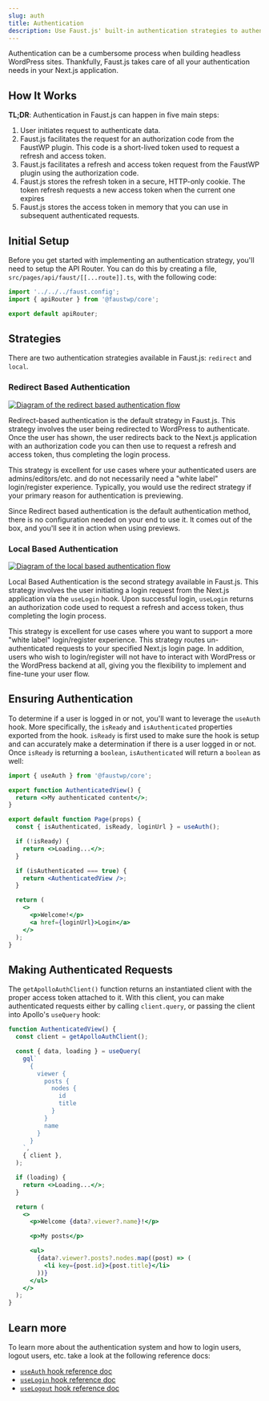 ```yaml
---
slug: auth
title: Authentication
description: Use Faust.js' built-in authentication strategies to authenticate users from your WordPress backend
---
```


Authentication can be a cumbersome process when building headless WordPress sites. Thankfully, Faust.js takes care of all your authentication needs in your Next.js application.

## How It Works

**TL;DR**: Authentication in Faust.js can happen in five main steps:

1. User initiates request to authenticate data.
2. Faust.js facilitates the request for an authorization code from the FaustWP plugin. This code is a short-lived token used to request a refresh and access token.
3. Faust.js facilitates a refresh and access token request from the FaustWP plugin using the authorization code.
4. Faust.js stores the refresh token in a secure, HTTP-only cookie. The token refresh requests a new access token when the current one expires
5. Faust.js stores the access token in memory that you can use in subsequent authenticated requests.

## Initial Setup

Before you get started with implementing an authentication strategy, you'll need to setup the API Router. You can do this by creating a file, `src/pages/api/faust/[[...route]].ts`, with the following code:

```ts title=src/pages/api/faust/[[...route]].ts
import '../../../faust.config';
import { apiRouter } from '@faustwp/core';

export default apiRouter;
```

## Strategies

There are two authentication strategies available in Faust.js: `redirect` and `local`.

### Redirect Based Authentication

<a href="/docs/img/auth-redirect-flow.png" target="_blank">
  <img
    src="/docs/img/auth-redirect-flow.png"
    alt="Diagram of the redirect based authentication flow"
  />
</a>

Redirect-based authentication is the default strategy in Faust.js. This strategy involves the user being redirected to WordPress to authenticate. Once the user has shown, the user redirects back to the Next.js application with an authorization code you can then use to request a refresh and access token, thus completing the login process.

This strategy is excellent for use cases where your authenticated users are admins/editors/etc. and do not necessarily need a "white label" login/register experience. Typically, you would use the redirect strategy if your primary reason for authentication is previewing.

Since Redirect based authentication is the default authentication method, there is no configuration needed on your end to use it. It comes out of the box, and you'll see it in action when using previews.

### Local Based Authentication

<a href="/docs/img/auth-local-flow.png" target="_blank">
  <img
    src="/docs/img/auth-local-flow.png"
    alt="Diagram of the local based authentication flow"
  />
</a>

Local Based Authentication is the second strategy available in Faust.js. This strategy involves the user initiating a login request from the Next.js application via the `useLogin` hook. Upon successful login, `useLogin` returns an authorization code used to request a refresh and access token, thus completing the login process.

This strategy is excellent for use cases where you want to support a more "white label" login/register experience. This strategy routes un-authenticated requests to your specified Next.js login page. In addition, users who wish to login/register will not have to interact with WordPress or the WordPress backend at all, giving you the flexibility to implement and fine-tune your user flow.

## Ensuring Authentication

To determine if a user is logged in or not, you'll want to leverage the `useAuth` hook. More specifically, the `isReady` and `isAuthenticated` properties exported from the hook. `isReady` is first used to make sure the hook is setup and can accurately make a determination if there is a user logged in or not. Once `isReady` is returning a `boolean`, `isAuthenticated` will return a `boolean` as well:

```jsx
import { useAuth } from '@faustwp/core';

export function AuthenticatedView() {
  return <>My authenticated content</>;
}

export default function Page(props) {
  const { isAuthenticated, isReady, loginUrl } = useAuth();

  if (!isReady) {
    return <>Loading...</>;
  }

  if (isAuthenticated === true) {
    return <AuthenticatedView />;
  }

  return (
    <>
      <p>Welcome!</p>
      <a href={loginUrl}>Login</a>
    </>
  );
}
```

## Making Authenticated Requests

The `getApolloAuthClient()` function returns an instantiated client with the proper access token attached to it. With this client, you can make authenticated requests either by calling `client.query`, or passing the client into Apollo's `useQuery` hook:

```jsx
function AuthenticatedView() {
  const client = getApolloAuthClient();

  const { data, loading } = useQuery(
    gql`
      {
        viewer {
          posts {
            nodes {
              id
              title
            }
          }
          name
        }
      }
    `,
    { client },
  );

  if (loading) {
    return <>Loading...</>;
  }

  return (
    <>
      <p>Welcome {data?.viewer?.name}!</p>

      <p>My posts</p>

      <ul>
        {data?.viewer?.posts?.nodes.map((post) => (
          <li key={post.id}>{post.title}</li>
        ))}
      </ul>
    </>
  );
}
```

## Learn more

To learn more about the authentication system and how to login users, logout users, etc. take a look at the following reference docs:

- [`useAuth` hook reference doc](https://faustjs.org/docs/reference/useAuth)
- [`useLogin` hook reference doc](https://faustjs.org/docs/reference/useLogin)
- [`useLogout` hook reference doc](https://faustjs.org/docs/reference/useLogout)
